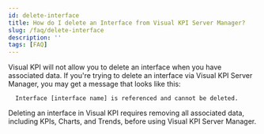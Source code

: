 ```yaml
---
id: delete-interface
title: How do I delete an Interface from Visual KPI Server Manager?
slug: /faq/delete-interface
description: ''
tags: [FAQ]
---
```


Visual KPI will not allow you to delete an interface when you have associated data. If you're trying to delete an interface via Visual KPI Server Manager, you may get a message that looks like this:
```
  Interface [interface name] is referenced and cannot be deleted.
```

Deleting an interface in Visual KPI requires removing all associated data, including KPIs, Charts, and Trends, before using Visual KPI Server Manager.